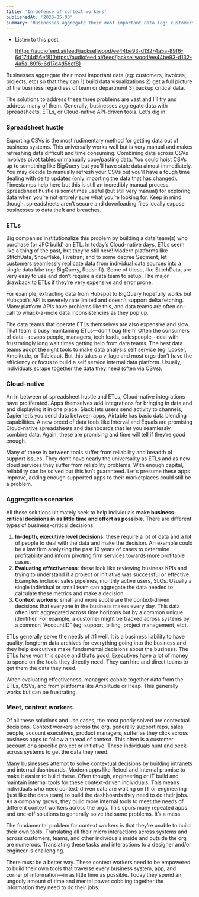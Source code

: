 ```yaml
---
title: 'In defense of context workers'
publishedAt: '2023-05-03'
summary: 'Businesses aggregate their most important data (eg: customers, invoices, projects, etc) so that they can 1) build data visualizations 2) get a full picture of the business regardless of team or department 3) backup critical data.'
---
```


- Listen to this post
    
    [https://audiofeed.ai/feed/jacksellwood/ee44be93-d132-4a5a-89f6-6d17d4d56ef8](https://audiofeed.ai/feed/jacksellwood/ee44be93-d132-4a5a-89f6-6d17d4d56ef8)
    

Businesses aggregate their most important data (eg: customers, invoices, projects, etc) so that they can 1) build data visualizations 2) get a full picture of the business regardless of team or department 3) backup critical data.

The solutions to address these three problems are vast and I’ll try and address many of them. Generally, businesses aggregate data with spreadsheets, ETLs, or Cloud-native API-driven tools. Let’s dig in.

### Spreadsheet hustle

Exporting CSVs is the most rudimentary method for getting data out of business systems. This universally works well but is very manual and makes refreshing data difficult and time consuming. Combining data across CSVs involves pivot tables or manually copy/pasting data. You could hoist CSVs up to something like BigQuery but you’ll have stale data almost immediately. You may decide to manually refresh your CSVs but you’ll have a tough time dealing with delta updates (only importing the data that has changed). Timestamps help here but this is still an incredibly manual process. Spreadsheet hustle is sometimes useful (but still very manual) for exploring data when you’re not entirely sure what you’re looking for. Keep in mind though, spreadsheets aren’t secure and downloading files locally expose businesses to data theft and breaches.

### ETLs

Big companies institutionalize this problem by building a data team(s) who purchase (or JFC build) an ETL. In today’s Cloud-native days, ETLs seem like a thing of the past, but they’re still here! Modern platforms like StitchData, Snowflake, Fivetran; and to some degree Segment, let customers seamlessly replicate data from individual data sources into a single data lake (eg: BigQuery, Redshift). Some of these, like StitchData, are very easy to use and don’t require a data team to setup. The major drawback to ETLs if they’re very expensive and error prone. 

For example, extracting data from Hubspot to BigQuery hopefully works but Hubspot’s API is severely rate limited and doesn’t support delta fetching. Many platform APIs have problems like this, and data teams are often on-call to whack-a-mole data inconsistencies as they pop up. 

The data teams that operate ETLs themselves are also expensive and slow. That team is busy maintaining ETLs—don’t bug them! Often the consumers of data—revops people, managers, tech leads, salespeople—deal with frustratingly long wait times getting help from data teams. The best data teams adopt the right tools to make data analysis self service (eg: Looker, Amplitude, or Tableau). But this takes a village and most orgs don’t have the efficiency or focus to build a self service internal data platform. Usually, individuals scrape together the data they need (often via CSVs).

### Cloud-native

An in between of spreadsheet hustle and ETLs, Cloud-native integrations have proliferated. Apps themselves add integrations for bringing in data and and displaying it in one place. Slack lets users send activity to channels, Zapier let’s you send data between apps, Airtable has basic data blending capabilities. A new breed of data tools like Interval and Equals are promising Cloud-native spreadsheets and dashboards that let you seamlessly combine data. Again, these are promising and time will tell if they’re good enough.

Many of these in between tools suffer from reliability and breadth of support issues. They don’t have nearly the universality as ETLs and as new cloud services they suffer from reliability problems. With enough capital, reliability can be solved but this isn’t guaranteed. Let’s presume these apps improve, adding enough supported apps to their marketplaces could still be a problem.

### Aggregation scenarios

All these solutions ultimately seek to help individuals **make business-critical decisions in as little time and effort as possible**. There are different types of business-critical decisions:

1. **In-depth, executive level decisions**: these require a lot of data and a lot of people to deal with the data and make the decision. An example could be a law firm analyzing the past 10 years of cases to determine profitability and inform pivoting firm services towards more profitable cases. 
2. **Evaluating effectiveness**: these look like reviewing business KPIs and trying to understand if a project or initiative was successful or effective. Examples include: sales pipelines, monthly active users, SLOs. Usually a single individual or small team can aggregate the data needed to calculate these metrics and make a decision.
3. **Context workers**: small and more subtle are the context-driven decisions that everyone in the business makes every day. This data often isn’t aggregated across time horizons but by a common unique identifier. For example, a customer might be tracked across systems by a common “AccountID” (eg: support, billing, project management, etc).

ETLs generally serve the needs of #1 well. It is a business liability to have quality, longterm data archives for everything going into the business and they help executives make fundamental decisions about the business. The ETLs have won this space and that’s good. Executives have a lot of money to spend on the tools they directly need. They can hire and direct teams to get them the data they need.

When evaluating effectiveness, managers cobble together data from the ETLs, CSVs, and from platforms like Amplitude or Heap. This generally works but can be frustrating. 

### Meet, context workers

Of all these solutions and use cases, the most poorly solved are contextual decisions. Context workers across the org, generally support reps, sales people, account executives, product managers, suffer as they click across business apps to follow a thread of context. This often is a customer account or a specific project or initiative. These individuals hunt and peck across systems to get the data they need. 

Many businesses attempt to solve contextual decisions by building intranets and internal dashboards. Modern apps like Retool and Internal promise to make it easier to build these. Often though, engineering or IT build and maintain internal tools for these context-driven individuals. This means individuals who need context-driven data are waiting on IT or engineering (just like the data team) to build the dashboards they need to do their jobs. As a company grows, they build more internal tools to meet the needs of different context workers across the orgs. This spurs many repeated apps and one-off solutions to generally solve the same problems. It’s a mess. 

The fundamental problem for context workers is that they’re unable to build their own tools. Translating all their micro interactions across systems and across customers, teams, and other individuals inside and outside the org are numerous. Translating these tasks and interactions to a designer and/or engineer is challenging. 

There must be a better way. These context workers need to be empowered to build their own tools that traverse every business system, app, and corner of information—in as little time as possible. Today they spend an ungodly amount of time and mental power cobbling together the information they need to do their jobs.